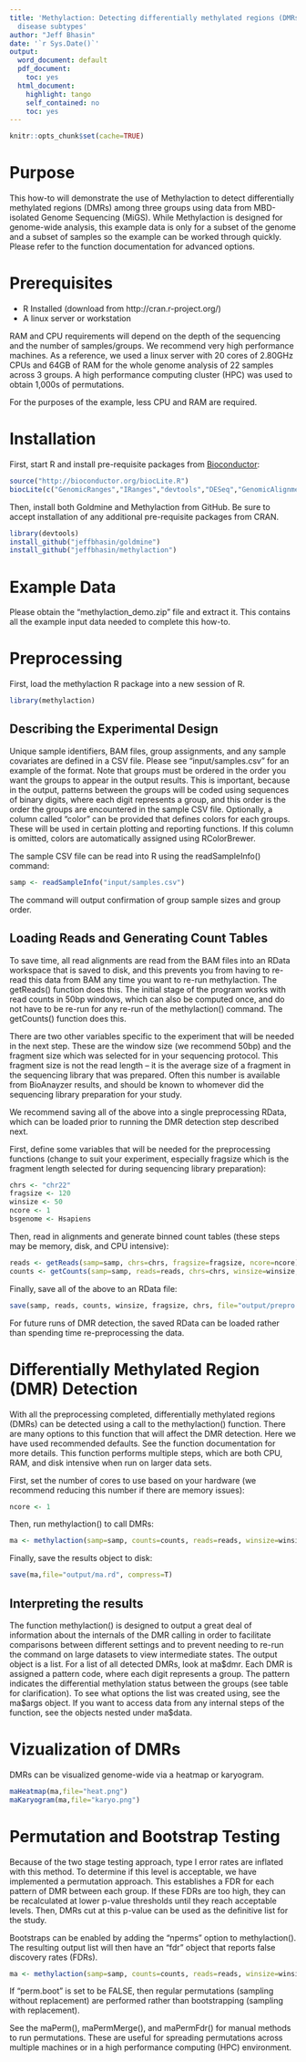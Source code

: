 ```yaml
---
title: 'Methylaction: Detecting differentially methylated regions (DMRs) that distinguish
  disease subtypes'
author: "Jeff Bhasin"
date: '`r Sys.Date()`'
output:
  word_document: default
  pdf_document:
    toc: yes
  html_document:
    highlight: tango
    self_contained: no
    toc: yes
---
```


```r
knitr::opts_chunk$set(cache=TRUE)
```

# Purpose
This how-to will demonstrate the use of Methylaction to detect differentially methylated regions (DMRs) among three groups using data from MBD-isolated Genome Sequencing (MiGS). While Methylaction is designed for genome-wide analysis, this example data is only for a subset of the genome and a subset of samples so the example can be worked through quickly. Please refer to the function documentation for advanced options.

# Prerequisites
* R Installed (download from http://cran.r-project.org/)
* A linux server or workstation

RAM and CPU requirements will depend on the depth of the sequencing and the number of samples/groups. We recommend very high performance machines. As a reference, we used a linux server with 20 cores of 2.80GHz CPUs and 64GB of RAM for the whole genome analysis of 22 samples across 3 groups. A high performance computing cluster (HPC) was used to obtain 1,000s of permutations.

For the purposes of the example, less CPU and RAM are required.

# Installation
First, start R and install pre-requisite packages from [Bioconductor](http://www.bioconductor.org):

```r
source("http://bioconductor.org/biocLite.R")
biocLite(c("GenomicRanges","IRanges","devtools","DESeq","GenomicAlignments","Repitools","Rsubread","ggbio"))
```

Then, install both Goldmine and Methylaction from GitHub. Be sure to accept installation of any additional pre-requisite packages from CRAN.
```r
library(devtools)
install_github("jeffbhasin/goldmine")
install_github("jeffbhasin/methylaction")
```

# Example Data
Please obtain the "methylaction_demo.zip" file and extract it. This contains all the example input data needed to complete this how-to.

# Preprocessing
First, load the methylaction R package into a new session of R.
```r
library(methylaction)
```

## Describing the Experimental Design
Unique sample identifiers, BAM files, group assignments, and any sample covariates are defined in a CSV file. Please see "input/samples.csv" for an example of the format. Note that groups must be ordered in the order you want the groups to appear in the output results. This is important, because in the output, patterns between the groups will be coded using sequences of binary digits, where each digit represents a group, and this order is the order the groups are encountered in the sample CSV file. Optionally, a column called "color" can be provided that defines colors for each groups. These will be used in certain plotting and reporting functions. If this column is omitted, colors are automatically assigned using RColorBrewer.

The sample CSV file can be read into R using the readSampleInfo() command:
```r
samp <- readSampleInfo("input/samples.csv")
```
The command will output confirmation of group sample sizes and group order.

## Loading Reads and Generating Count Tables
To save time, all read alignments are read from the BAM files into an RData workspace that is saved to disk, and this prevents you from having to re-read this data from BAM any time you want to re-run methylaction. The getReads() function does this. The initial stage of the program works with read counts in 50bp windows, which can also be computed once, and do not have to be re-run for any re-run of the methylaction() command. The getCounts() function does this.

There are two other variables specific to the experiment that will be needed in the next step. These are the window size (we recommend 50bp) and the fragment size which was selected for in your sequencing protocol. This fragment size is not the read length – it is the average size of a fragment in the sequencing library that was prepared. Often this number is available from BioAnayzer results, and should be known to whomever did the sequencing library preparation for your study.

We recommend saving all of the above into a single preprocessing RData, which can be loaded prior to running the DMR detection step described next.

First, define some variables that will be needed for the preprocessing functions (change to suit your experiment, especially fragsize which is the fragment length selected for during sequencing library preparation):

```r
chrs <- "chr22"
fragsize <- 120
winsize <- 50
ncore <- 1
bsgenome <- Hsapiens
```

Then, read in alignments and generate binned count tables (these steps may be memory, disk, and CPU intensive):

```r
reads <- getReads(samp=samp, chrs=chrs, fragsize=fragsize, ncore=ncore)
counts <- getCounts(samp=samp, reads=reads, chrs=chrs, winsize=winsize, ncore=ncore)
```

Finally, save all of the above to an RData file:
```r
save(samp, reads, counts, winsize, fragsize, chrs, file="output/prepro.rd",compress=T)
```

For future runs of DMR detection, the saved RData can be loaded rather than spending time re-preprocessing the data.

# Differentially Methylated Region (DMR) Detection
With all the preprocessing completed, differentially methylated regions (DMRs) can be detected using a call to the methylaction() function. There are many options to this function that will affect the DMR detection. Here we have used recommended defaults. See the function documentation for more details. This function performs multiple steps, which are both CPU, RAM, and disk intensive when run on larger data sets.

First, set the number of cores to use based on your hardware (we recommend reducing this number if there are memory issues):
```r
ncore <- 1
```

Then, run methylaction() to call DMRs:
```r
ma <- methylaction(samp=samp, counts=counts, reads=reads, winsize=winsize, ncore=ncore)
```

Finally, save the results object to disk:
```r
save(ma,file="output/ma.rd", compress=T)
```

## Interpreting the results
The function methylaction() is designed to output a great deal of information about the internals of the DMR calling in order to facilitate comparisons between different settings and to prevent needing to re-run the command on large datasets to view intermediate states. The output object is a list. For a list of all detected DMRs, look at ma\$dmr. Each DMR is assigned a pattern code, where each digit represents a group. The pattern indicates the differential methylation status between the groups (see table for clarification). To see what options the list was created using, see the ma\$args object. If you want to access data from any internal steps of the function, see the objects nested under ma$data.

# Vizualization of DMRs
DMRs can be visualized genome-wide via a heatmap or karyogram.
```r
maHeatmap(ma,file="heat.png")
maKaryogram(ma,file="karyo.png")
```

# Permutation and Bootstrap Testing
Because of the two stage testing approach, type I error rates are inflated with this method. To determine if this level is acceptable, we have implemented a permutation approach. This establishes a FDR for each pattern of DMR between each group. If these FDRs are too high, they can be recalculated at lower p-value thresholds until they reach acceptable levels. Then, DMRs cut at this p-value can be used as the definitive list for the study.

Bootstraps can be enabled by adding the "nperms" option to methylaction(). The resulting output list will then have an "fdr" object that reports false discovery rates (FDRs).
```r
ma <- methylaction(samp=samp, counts=counts, reads=reads, winsize=winsize, perm.boot=T, nperms=3, ncore=ncore)
```

If "perm.boot" is set to be FALSE, then regular permutations (sampling without replacement) are performed rather than bootstrapping (sampling with replacement).

See the maPerm(), maPermMerge(), and maPermFdr() for manual methods to run permutations. These are useful for spreading permutations across multiple machines or in a high performance computing (HPC) environment.